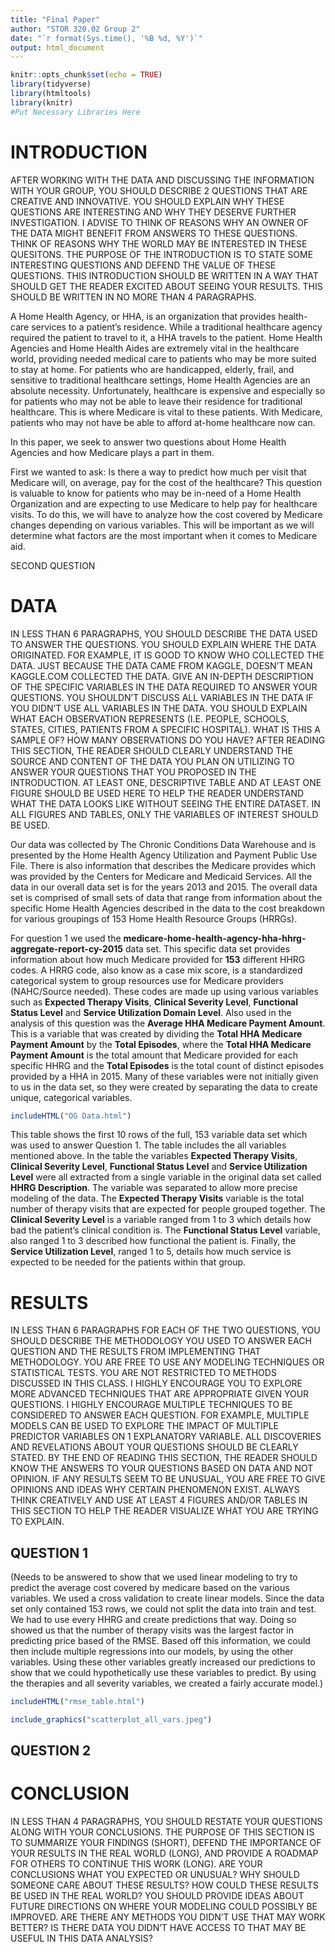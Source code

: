 ```yaml
---
title: "Final Paper"
author: "STOR 320.02 Group 2"
date: "`r format(Sys.time(), '%B %d, %Y')`"
output: html_document
---
```


```r
knitr::opts_chunk$set(echo = TRUE)
library(tidyverse)
library(htmltools)
library(knitr)
#Put Necessary Libraries Here
```

# INTRODUCTION

AFTER WORKING WITH THE DATA AND DISCUSSING THE INFORMATION WITH YOUR GROUP, YOU SHOULD DESCRIBE 2 QUESTIONS THAT ARE CREATIVE AND INNOVATIVE. YOU SHOULD EXPLAIN WHY THESE QUESTIONS ARE INTERESTING AND WHY THEY DESERVE FURTHER INVESTIGATION. I ADVISE TO THINK OF REASONS WHY AN OWNER OF THE DATA MIGHT BENEFIT FROM ANSWERS TO THESE QUESTIONS. THINK OF REASONS WHY THE WORLD MAY BE INTERESTED IN THESE QUESITONS. THE PURPOSE OF THE INTRODUCTION IS TO STATE SOME INTERESTING QUESTIONS AND DEFEND THE VALUE OF THESE QUESTIONS. THIS INTRODUCTION SHOULD BE WRITTEN IN A WAY THAT SHOULD GET THE READER EXCITED ABOUT SEEING YOUR RESULTS. THIS SHOULD BE WRITTEN IN NO MORE THAN 4 PARAGRAPHS.

A Home Health Agency, or HHA, is an organization that provides health-care services to a patient's residence. While a traditional healthcare agency required the patient to travel to it, a HHA travels to the patient. Home Health Agencies and Home Health Aides are extremely vital in the healthcare world, providing needed medical care to patients who may be more suited to stay at home. For patients who are handicapped, elderly, frail, and sensitive to traditional healthcare settings, Home Health Agencies are an absolute necessity. Unfortunately, healthcare is expensive and especially so for patients who may not be able to leave their residence for traditional healthcare. This is where Medicare is vital to these patients. With Medicare, patients who may not have be able to afford at-home healthcare now can.

In this paper, we seek to answer two questions about Home Health Agencies and how Medicare plays a part in them.

First we wanted to ask: Is there a way to predict how much per visit that Medicare will, on average, pay for the cost of the healthcare? This question is valuable to know for patients who may be in-need of a Home Health Organization and are expecting to use Medicare to help pay for healthcare visits. To do this, we will have to analyze how the cost covered by Medicare changes depending on various variables. This will be important as we will determine what factors are the most important when it comes to Medicare aid.

SECOND QUESTION

# DATA

IN LESS THAN 6 PARAGRAPHS, YOU SHOULD DESCRIBE THE DATA USED TO ANSWER THE QUESTIONS. YOU SHOULD EXPLAIN WHERE THE DATA ORIGINATED. FOR EXAMPLE, IT IS GOOD TO KNOW WHO COLLECTED THE DATA. JUST BECAUSE THE DATA CAME FROM KAGGLE, DOESN'T MEAN KAGGLE.COM COLLECTED THE DATA. GIVE AN IN-DEPTH DESCRIPTION OF THE SPECIFIC VARIABLES IN THE DATA REQUIRED TO ANSWER YOUR QUESTIONS. YOU SHOULDN'T DISCUSS ALL VARIABLES IN THE DATA IF YOU DIDN'T USE ALL VARIABLES IN THE DATA. YOU SHOULD EXPLAIN WHAT EACH OBSERVATION REPRESENTS (I.E. PEOPLE, SCHOOLS, STATES, CITIES, PATIENTS FROM A SPECIFIC HOSPITAL). WHAT IS THIS A SAMPLE OF? HOW MANY OBSERVATIONS DO YOU HAVE? AFTER READING THIS SECTION, THE READER SHOULD CLEARLY UNDERSTAND THE SOURCE AND CONTENT OF THE DATA YOU PLAN ON UTILIZING TO ANSWER YOUR QUESTIONS THAT YOU PROPOSED IN THE INTRODUCTION. AT LEAST ONE, DESCRIPTIVE TABLE AND AT LEAST ONE FIGURE SHOULD BE USED HERE TO HELP THE READER UNDERSTAND WHAT THE DATA LOOKS LIKE WITHOUT SEEING THE ENTIRE DATASET. IN ALL FIGURES AND TABLES, ONLY THE VARIABLES OF INTEREST SHOULD BE USED.

Our data was collected by The Chronic Conditions Data Warehouse and is presented by the Home Health Agency Utilization and Payment Public Use File. There is also information that describes the Medicare provides which was provided by the Centers for Medicare and Medicaid Services. All the data in our overall data set is for the years 2013 and 2015. The overall data set is comprised of small sets of data that range from information about the specific Home Health Agencies described in the data to the cost breakdown for various groupings of 153 Home Health Resource Groups (HRRGs). 

For question 1 we used the **medicare-home-health-agency-hha-hhrg-aggregate-report-cy-2015** data set. This specific data set provides information about how much Medicare provided for **153** different HHRG codes. A HRRG code, also know as a case mix score, is a standardized categorical system to group resources use for Medicare providers (NAHC/Source needed). These codes are made up using various variables such as **Expected Therapy Visits**, **Clinical Severity Level**, **Functional Status Level** and **Service Utilization Domain Level**. Also used in the analysis of this question was the **Average HHA Medicare Payment Amount**. This is a variable that was created by dividing the **Total HHA Medicare Payment Amount** by the **Total Episodes**, where the **Total HHA Medicare Payment Amount** is the total amount that Medicare provided for each specific HHRG and the **Total Episodes** is the total count of distinct episodes provided by a HHA in 2015. Many of these variables were not initially given to us in the data set, so they were created by separating the data to create unique, categorical variables. 

```r
includeHTML("OG Data.html")
```

This table shows the first 10 rows of the full, 153 variable data set which was used to answer Question 1. The table includes the all variables mentioned above. In the table the variables **Expected Therapy Visits**, **Clinical Severity Level**, **Functional Status Level** and **Service Utilization Level** were all extracted from a single variable in the original data set called **HHRG Description**. The variable was separated to allow more precise modeling of the data. The **Expected Therapy Visits** variable is the total number of therapy visits that are expected for people grouped together. The **Clinical Severity Level** is a variable ranged from 1 to 3 which details how bad the patient's clinical condition is. The **Functional Status Level** variable, also ranged 1 to 3 described how functional the patient is. Finally, the **Service Utilization Level**, ranged 1 to 5, details how much service is expected to be needed for the patients within that group.

# RESULTS

IN LESS THAN 6 PARAGRAPHS FOR EACH OF THE TWO QUESTIONS, YOU SHOULD DESCRIBE THE METHODOLOGY YOU USED TO ANSWER EACH QUESTION AND THE RESULTS FROM IMPLEMENTING THAT METHODOLOGY. YOU ARE FREE TO USE ANY MODELING TECHNIQUES OR STATISTICAL TESTS. YOU ARE NOT RESTRICTED TO METHODS DISCUSSED IN THIS CLASS. I HIGHLY ENCOURAGE YOU TO EXPLORE MORE ADVANCED TECHNIQUES THAT ARE APPROPRIATE GIVEN YOUR QUESTIONS. I HIGHLY ENCOURAGE MULTIPLE TECHNIQUES TO BE CONSIDERED TO ANSWER EACH QUESTION. FOR EXAMPLE, MULTIPLE MODELS CAN BE USED TO EXPLORE THE IMPACT OF MULTIPLE PREDICTOR VARIABLES ON 1 EXPLANATORY VARIABLE. ALL DISCOVERIES AND REVELATIONS ABOUT YOUR QUESTIONS SHOULD BE CLEARLY STATED. BY THE END OF READING THIS SECTION, THE READER SHOULD KNOW THE ANSWERS TO YOUR QUESTIONS BASED ON DATA AND NOT OPINION. IF ANY RESULTS SEEM TO BE UNUSUAL, YOU ARE FREE TO GIVE OPINIONS AND IDEAS WHY CERTAIN PHENOMENON EXIST. ALWAYS THINK CREATIVELY AND USE AT LEAST 4 FIGURES AND/OR TABLES IN THIS SECTION TO HELP THE READER VISUALIZE WHAT YOU ARE TRYING TO EXPLAIN. 

## QUESTION 1

(Needs to be answered to show that we used linear modeling to try to predict the average cost covered by medicare based on the various variables. We used a cross validation to create linear models. Since the data set only contained 153 rows, we could not split the data into train and test. We had to use every HHRG and create predictions that way. Doing so showed us that the number of therapy visits was the largest factor in predicting price based of the RMSE. Based off this information, we could then include multiple regressions into our models, by using the other variables. Using these other variables greatly increased our predictions to show that we could hypothetically use these variables to predict. By using the therapies and all severity variables, we created a fairly accurate model.)

```r
includeHTML("rmse_table.html")
```

```r
include_graphics("scatterplot_all_vars.jpeg")
```

## QUESTION 2

# CONCLUSION
IN LESS THAN 4 PARAGRAPHS, YOU SHOULD RESTATE YOUR QUESTIONS ALONG WITH YOUR CONCLUSIONS. THE PURPOSE OF THIS SECTION IS TO SUMMARIZE YOUR FINDINGS (SHORT), DEFEND THE IMPORTANCE OF YOUR RESULTS IN THE REAL WORLD (LONG), AND PROVIDE A ROADMAP FOR OTHERS TO CONTINUE THIS WORK (LONG). ARE YOUR CONCLUSIONS WHAT YOU EXPECTED OR UNUSUAL? WHY SHOULD SOMEONE CARE ABOUT THESE RESULTS? HOW COULD THESE RESULTS BE USED IN THE REAL WORLD? YOU SHOULD PROVIDE IDEAS ABOUT FUTURE DIRECTIONS ON WHERE YOUR MODELING COULD POSSIBLY BE IMPROVED. ARE THERE ANY METHODS YOU DIDN'T USE THAT MAY WORK BETTER? IS THERE DATA YOU DIDN'T HAVE ACCESS TO THAT MAY BE USEFUL IN THIS DATA ANALYSIS? 







